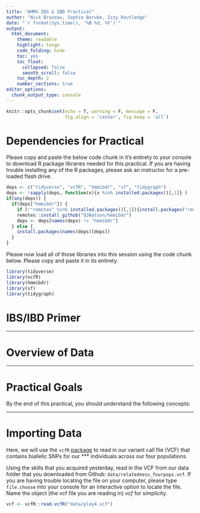 ```yaml
---
title: "AMMS IBS & IBD Practical" 
author: "Nick Brazeau, Sophie Berube, Izzy Routledge"
date: "`r format(Sys.time(), '%B %d, %Y')`"
output: 
  html_document:
    theme: readable
    highlight: tango
    code_folding: hide
    toc: yes
    toc_float:
      collapsed: false
      smooth_scroll: false
    toc_depth: 2
    number_sections: true
editor_options: 
  chunk_output_type: console
---
```


```r
knitr::opts_chunk$set(echo = T, warning = F, message = F, 
                      fig.align = 'center', fig.keep = 'all')
```

<!-- Here we style out button a little bit -->

```{=html}
<style>
.showopt {
background-color: #004c93;
color: #FFFFFF; 
width: 100px;
height: 20px;
text-align: center;
vertical-align: middle !important;
border-radius: 8px;
float:right;
}

.showopt:hover {
background-color: #dfe4f2;
color: #004c93;
}

</style>
```
<!--Include script for hiding output chunks-->

```{=html}
<script src="misc/hideOutput.js"></script>
```
# Dependencies for Practical {-}

Please copy and paste the below code chunk in it's entirety to your console to download R package libraries needed for this practical. If you are having trouble installing any of the R packages, please ask an instructor for a pre-loaded flash drive.

```r
deps <- c("tidyverse", "vcfR", "hmmibdr", "sf", "tidygraph")
deps <- !sapply(deps, function(x){x %in% installed.packages()[,1]} )
if(any(deps)) {
  if(deps["hmmibdr"]) {
    if (!"remotes" %in% installed.packages()[,1]){install.packages("remotes")}
    remotes::install_github("OJWatson/hmmibdr")
    deps <- deps[names(deps) != "hmmibdr"]
  } else {
    install.packages(names(deps)[deps])
  }
}

```

Please now load all of those libraries into this session using the code chunk below. Please copy and paste it in its entirety.

```r
library(tidyverse)
library(vcfR)
library(hmmibdr)
library(sf)
library(tidygraph)
```

# IBS/IBD Primer {-}
***

# Overview of Data {-}
***

# Practical Goals {-}
By the end of this practical, you should understand the following concepts: 


-------------------------
# Importing Data

Here, we will use the `vcfR` [package](https://knausb.github.io/vcfR_documentation/) to read in our variant call file (VCF) that contains biallelic SNPs for our \*\*\* individuals across our four populations.

Using the skills that you acquired yesterday, read in the VCF from our data folder that you downloaded from Github: `data/relatedness_fourpops.vcf`. If you are having trouble locating the file on your computer, please type `file.choose` into your console for an interactive option to locate the file. Name the object (the vcf file you are reading in) *vcf* for simplicity.

```r
vcf <- vcfR::read.vcfR("data/play4.vcf")
```
